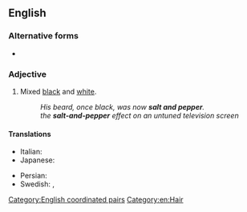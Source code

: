 {{also|salt-and-pepper}}
==English==

===Alternative forms===
* {{l|en|salt-and-pepper}}

===Adjective===
{{en-adj|-}}

# Mixed [[black]] and [[white]].
#: ''His beard, once black, was now '''salt and pepper'''.''
#: ''the '''salt-and-pepper''' effect on an untuned television screen''

====Translations====
{{trans-top|mixed black and white}}
* Italian: {{t+|it|brizzolato}}
* Japanese: {{t|ja|胡麻塩|tr=ごましお, goma shio|sc=Jpan}} {{qualifier|sesame and salt}}
{{trans-mid}}
* Persian: {{t|fa|جو گندمی|tr=jow-gandomi|sc=fa-Arab}}
* Swedish: {{t+|sv|gråsprängd}}, {{t+|sv|svartvit}}
{{trans-bottom}}

[[Category:English coordinated pairs]]
[[Category:en:Hair]]